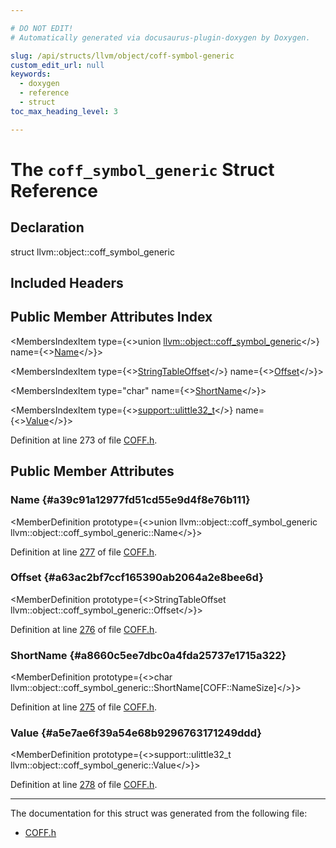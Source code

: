 ```yaml
---

# DO NOT EDIT!
# Automatically generated via docusaurus-plugin-doxygen by Doxygen.

slug: /api/structs/llvm/object/coff-symbol-generic
custom_edit_url: null
keywords:
  - doxygen
  - reference
  - struct
toc_max_heading_level: 3

---
```





# The `coff_symbol_generic` Struct Reference

<DoxygenPage pluginConfig={pluginConfig}>



## Declaration

<CodeBlock>struct llvm::object::coff_symbol_generic</CodeBlock>

## Included Headers

<IncludesList>
<IncludesListItem
  filePath="llvm/Object/COFF.h"
  permalink="/docs/api/files/include/include/llvm/include/llvm/object/coff-h"
  isLocal="true" />
</IncludesList>

## Public Member Attributes Index

<MembersIndex>

<MembersIndexItem
  type={<>union <a href="/docs/api/structs/llvm/object/coff-symbol-generic">llvm::object::coff&#95;symbol&#95;generic</a></>}
  name={<><a href="#a39c91a12977fd51cd55e9d4f8e76b111">Name</a></>}>
</MembersIndexItem>

<MembersIndexItem
  type={<><a href="/docs/api/structs/llvm/object/stringtableoffset">StringTableOffset</a></>}
  name={<><a href="#a63ac2bf7ccf165390ab2064a2e8bee6d">Offset</a></>}>
</MembersIndexItem>

<MembersIndexItem
  type="char"
  name={<><a href="#a8660c5ee7dbc0a4fda25737e1715a322">ShortName</a></>}>
</MembersIndexItem>

<MembersIndexItem
  type={<><a href="/docs/api/namespaces/llvm/support/#a206b37274fa3e908017da357d12724d1">support::ulittle32&#95;t</a></>}
  name={<><a href="#a5e7ae6f39a54e68b9296763171249ddd">Value</a></>}>
</MembersIndexItem>

</MembersIndex>


Definition at line 273 of file <a href="/docs/api/files/include/include/llvm/include/llvm/object/coff-h">COFF.h</a>.

<SectionDefinition>

## Public Member Attributes

### Name {#a39c91a12977fd51cd55e9d4f8e76b111}

<MemberDefinition
  prototype={<>union llvm::object::coff&#95;symbol&#95;generic llvm::object::coff&#95;symbol&#95;generic::Name</>}>

Definition at line <a href="/docs/api/files/include/include/llvm/include/llvm/object/coff-h/#l00277">277</a> of file <a href="/docs/api/files/include/include/llvm/include/llvm/object/coff-h">COFF.h</a>.
</MemberDefinition>

### Offset {#a63ac2bf7ccf165390ab2064a2e8bee6d}

<MemberDefinition
  prototype={<>StringTableOffset llvm::object::coff&#95;symbol&#95;generic::Offset</>}>

Definition at line <a href="/docs/api/files/include/include/llvm/include/llvm/object/coff-h/#l00276">276</a> of file <a href="/docs/api/files/include/include/llvm/include/llvm/object/coff-h">COFF.h</a>.
</MemberDefinition>

### ShortName {#a8660c5ee7dbc0a4fda25737e1715a322}

<MemberDefinition
  prototype={<>char llvm::object::coff&#95;symbol&#95;generic::ShortName&#91;COFF::NameSize&#93;</>}>

Definition at line <a href="/docs/api/files/include/include/llvm/include/llvm/object/coff-h/#l00275">275</a> of file <a href="/docs/api/files/include/include/llvm/include/llvm/object/coff-h">COFF.h</a>.
</MemberDefinition>

### Value {#a5e7ae6f39a54e68b9296763171249ddd}

<MemberDefinition
  prototype={<>support::ulittle32&#95;t llvm::object::coff&#95;symbol&#95;generic::Value</>}>

Definition at line <a href="/docs/api/files/include/include/llvm/include/llvm/object/coff-h/#l00278">278</a> of file <a href="/docs/api/files/include/include/llvm/include/llvm/object/coff-h">COFF.h</a>.
</MemberDefinition>

</SectionDefinition>

<hr/>

The documentation for this struct was generated from the following file:

<ul>
<li><a href="/docs/api/files/include/include/llvm/include/llvm/object/coff-h">COFF.h</a></li>
</ul>

</DoxygenPage>
